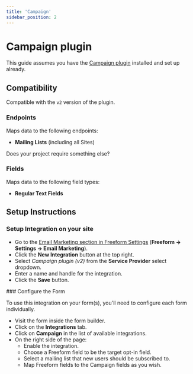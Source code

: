 ```yaml
---
title: 'Campaign'
sidebar_position: 2
---
```



# Campaign plugin<Badge type="pro" text="Pro" />

This guide assumes you have the [Campaign plugin](https://putyourlightson.com/plugins/campaign) installed and set up already.

## Compatibility

Compatible with the `v2` version of the plugin.

### Endpoints

Maps data to the following endpoints:

- **Mailing Lists** (including all Sites)

Does your project require something else? &nbsp; <PrimaryButtonWithLink to='/support' label='Contact Us' />

### Fields

Maps data to the following field types:

- **Regular Text Fields**

## Setup Instructions

<VerticalStepWrapper>

<StepMarkdown>

### Setup Integration on your site

- Go to the [Email Marketing section in Freeform Settings](../configuration/settings.mdx#email-marketing) (**Freeform → Settings → Email Marketing**).
- Click the **New Integration** button at the top right.
- Select _Campaign plugin (v2)_ from the **Service Provider** select dropdown.
- Enter a name and handle for the integration.
- Click the **Save** button.

</StepMarkdown>

<StepMarkdown>
### Configure the Form

To use this integration on your form(s), you'll need to configure each form individually.

- Visit the form inside the form builder.
- Click on the **Integrations** tab.
- Click on **Campaign** in the list of available integrations.
- On the right side of the page:
  - Enable the integration.
  - Choose a Freeform field to be the target opt-in field.
  - Select a mailing list that new users should be subscribed to.
  - Map Freeform fields to the Campaign fields as you wish.

</StepMarkdown>

</VerticalStepWrapper>
